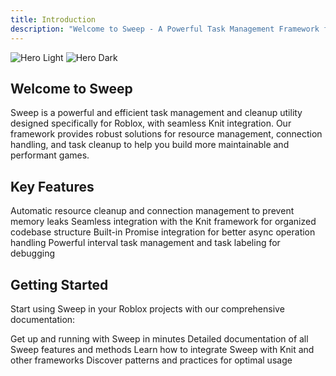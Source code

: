```yaml
---
title: Introduction
description: "Welcome to Sweep - A Powerful Task Management Framework for Roblox"
---
```


<img
  className="block dark:hidden"
  src="/images/hero-light.svg"
  alt="Hero Light"
/>
<img
  className="hidden dark:block"
  src="/images/hero-dark.svg"
  alt="Hero Dark"
/>

## Welcome to Sweep

Sweep is a powerful and efficient task management and cleanup utility designed specifically for Roblox, with seamless Knit integration. Our framework provides robust solutions for resource management, connection handling, and task cleanup to help you build more maintainable and performant games.

## Key Features

<CardGroup cols={2}>
  <Card
    title="Efficient Cleanup"
    icon="broom"
    href="/essentials/code"
  >
    Automatic resource cleanup and connection management to prevent memory leaks
  </Card>
  <Card
    title="Knit Integration"
    icon="puzzle-piece"
    href="/essentials/code"
  >
    Seamless integration with the Knit framework for organized codebase structure
  </Card>
  <Card
    title="Promise Support"
    icon="bolt"
    href="/essentials/code"
  >
    Built-in Promise integration for better async operation handling
  </Card>
  <Card
    title="Task Management"
    icon="clock"
    href="/essentials/code"
  >
    Powerful interval task management and task labeling for debugging
  </Card>
</CardGroup>

## Getting Started

Start using Sweep in your Roblox projects with our comprehensive documentation:

<CardGroup cols={2}>
  <Card
    title="Quick Start Guide"
    icon="rocket"
    href="/essentials/code"
  >
    Get up and running with Sweep in minutes
  </Card>
  <Card
    title="API Reference"
    icon="book-open"
    href="/essentials/code"
  >
    Detailed documentation of all Sweep features and methods
  </Card>
  <Card
    title="Integration Guide"
    icon="code"
    href="/essentials/code"
  >
    Learn how to integrate Sweep with Knit and other frameworks
  </Card>
  <Card
    title="Best Practices"
    icon="star"
    href="/essentials/code"
  >
    Discover patterns and practices for optimal usage
  </Card>
</CardGroup>
